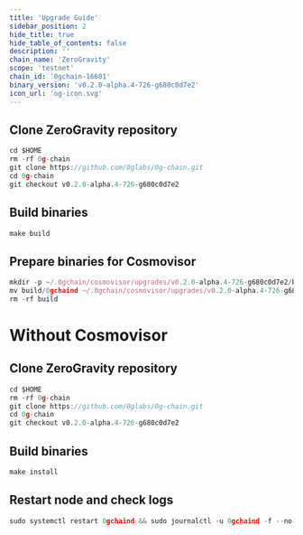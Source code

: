 ```yaml
---
title: 'Upgrade Guide'
sidebar_position: 2
hide_title: true
hide_table_of_contents: false
description: ''
chain_name: 'ZeroGravity'
scope: 'testnet'
chain_id: '0gchain-16601'
binary_version: 'v0.2.0-alpha.4-726-g680c0d7e2'
icon_url: 'og-icon.svg'
---
```



<PageTitle
  iconUrl="img/og-icon.svg"
  title="ZeroGravity Upgrade Guide"
  chainId="0gchain-16601"
  version="v0.2.0-alpha.4-726-g680c0d7e2"
/>

## Clone ZeroGravity repository

```js
cd $HOME
rm -rf 0g-chain
git clone https://github.com/0glabs/0g-chain.git
cd 0g-chain
git checkout v0.2.0-alpha.4-726-g680c0d7e2
```

## Build binaries

```js
make build
```

## Prepare binaries for Cosmovisor

```js
mkdir -p ~/.0gchain/cosmovisor/upgrades/v0.2.0-alpha.4-726-g680c0d7e2/bin
mv build/0gchaind ~/.0gchain/cosmovisor/upgrades/v0.2.0-alpha.4-726-g680c0d7e2/bin/
rm -rf build
```

# Without Cosmovisor

## Clone ZeroGravity repository

```js
cd $HOME
rm -rf 0g-chain
git clone https://github.com/0glabs/0g-chain.git
cd 0g-chain
git checkout v0.2.0-alpha.4-726-g680c0d7e2
```

## Build binaries

```js
make install
```

## Restart node and check logs

```js
sudo systemctl restart 0gchaind && sudo journalctl -u 0gchaind -f --no-hostname -o cat
```
